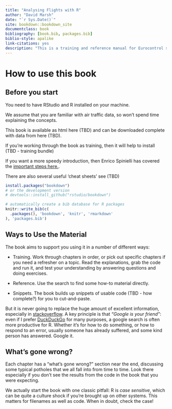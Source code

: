```yaml
--- 
title: "Analysing Flights with R"
author: "David Marsh"
date: "`r Sys.Date()`"
site: bookdown::bookdown_site
documentclass: book
bibliography: [book.bib, packages.bib]
biblio-style: apalike
link-citations: yes
description: "This is a training and reference manual for Eurocontrol staff, on how to use RStudio to analyse our traffic data."
---
```


# How to use this book {#howto}


## Before you start

You need to have RStudio and R installed on your machine. 

We assume that you are familiar with air traffic data, so won't spend time explaining the concepts.

This book is available as html here (TBD) and can be downloaded complete with data from here (TBD).

If you're working through the book as training, then it will help to install (TBD - training bundle)

If you want a more speedy introduction, then Enrico Spinielli has covered the [important steps here.](https://github.com/euctrl-pru/portal/wiki/Intro-to-everything).

There are also several useful 'cheat sheets' see (TBD)

```r
install.packages("bookdown")
# or the development version
# devtools::install_github("rstudio/bookdown")
```


```r
# automatically create a bib database for R packages
knitr::write_bib(c(
  .packages(), 'bookdown', 'knitr', 'rmarkdown'
), 'packages.bib')
```


## Ways to Use the Material

The book aims to support you using it in a number of different ways:

* Training. Work through chapters in order, or pick out specific chapters if you need a refresher on a topic. Read the explanations, grab the code and run it, and test your understanding by answering questions and doing exercises.

* Reference. Use the search to find some how-to material directly.

* Snippets. The book builds up snippets of usable code (TBD - how complete?) for you to cut-and-paste.

But it is never going to replace the huge amount of excellent information, especially in [stackoverflow](https://stackoverflow.com/). A key principle is that _"Google is your friend"_: even if I prefer [DuckDuckGo](https://www.duckduckgo.com) for many purposes, a google search is often more productive for R. Whether it's for how to do something, or how to respond to an error, usually someone has already suffered, and some kind person has answered. Google it.

## What's gone wrong?

Each chapter has a "what's gone wrong?" section near the end, discussing some typical potholes that we all fall into from time to time. Look there especially if you don't see the results from the code in the book that you were expecting.

We actually start the book with one classic pitfall: R is *case sensitive*, which can be quite a culture shock if you're brought up on other systems. This matters for filenames as well as code. When in doubt, check the case!

